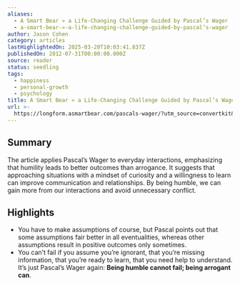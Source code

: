 ```yaml
---
aliases:
  - A Smart Bear » a Life-Changing Challenge Guided by Pascal’s Wager
  - a-smart-bear-»-a-life-changing-challenge-guided-by-pascal’s-wager
author: Jason Cohen
category: articles
lastHighlightedOn: 2025-03-20T10:03:41.837Z
publishedOn: 2012-07-31T00:00:00.000Z
source: reader
status: seedling
tags:
  - happiness
  - personal-growth
  - psychology
title: A Smart Bear » a Life-Changing Challenge Guided by Pascal’s Wager
url: >-
  https://longform.asmartbear.com/pascals-wager/?utm_source=convertkit&utm_medium=email&utm_campaign=asmartbear_newsletter
---
```

## Summary

The article applies Pascal’s Wager to everyday interactions, emphasizing that humility leads to better outcomes than arrogance. It suggests that approaching situations with a mindset of curiosity and a willingness to learn can improve communication and relationships. By being humble, we can gain more from our interactions and avoid unnecessary conflict.

## Highlights

- You have to make assumptions of course, but Pascal points out that some assumptions fair better in all eventualities, whereas other assumptions result in positive outcomes only sometimes.
- You can’t fail if you assume you’re ignorant, that you’re missing information, that you’re ready to learn, that you need help to understand.
  It’s just Pascal’s Wager again: **Being humble cannot fail; being arrogant can**.
